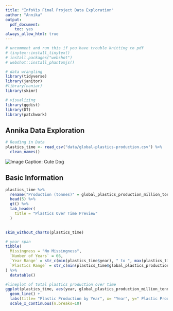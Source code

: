 ```yaml
---
title: "InfoVis Final Project Data Exploration"
author: "Annika"
output:
  pdf_document:
    toc: yes
always_allow_html: true
---
```


```r
# uncomment and run this if you have trouble knitting to pdf
# tinytex::install_tinytex()
# install.packages("webshot")
# webshot::install_phantomjs()
```

```r
# data wrangling
library(tidyverse)
library(janitor)
#library(naniar)
library(skimr)

# visualizing
library(ggdist)
library(DT)
library(patchwork)

```

## Annika Data Exploration

```r
# Reading in Data
plastics_time <- read_csv("data/global-plastics-production.csv") %>% 
  clean_names()

```

![Image Caption: Cute Dog](Images/cute_dog.jpg)
<br>

## Basic Information

```r
plastics_time %>%
  rename("Production (tonnes)" = global_plastics_production_million_tonnes) %>%
  head(5) %>% 
  gt() %>%
  tab_header(
    title = "Plastics Over Time Preview"
  )
  
```


```r
skim_without_charts(plastics_time)
```

```r
# year span
tibble(
  Missingness = "No Missingness",
  `Number of Years` = 66,
  `Year Range` = str_c(min(plastics_time$year), " to ", max(plastics_time$year)),
  `Plastics Range` = str_c(min(plastics_time$global_plastics_production_million_tonnes), " to ", max(plastics_time$global_plastics_production_million_tonnes))
) %>% 
  datatable()
```

```r
#lineplot of total plastics production over time
ggplot(plastics_time, aes(year, global_plastics_production_million_tonnes)) + 
  geom_line() +
  labs(title= "Plastic Production by Year", x= "Year", y=" Plastic Production (in tonnes)") +
  scale_x_continuous(n.breaks=10)
```

